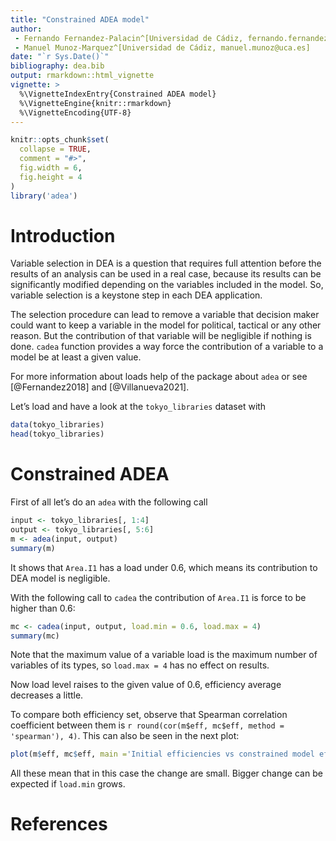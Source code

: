 ```yaml
---
title: "Constrained ADEA model"
author: 
 - Fernando Fernandez-Palacin^[Universidad de Cádiz, fernando.fernandez@uca.es]
 - Manuel Munoz-Marquez^[Universidad de Cádiz, manuel.munoz@uca.es]
date: "`r Sys.Date()`"
bibliography: dea.bib
output: rmarkdown::html_vignette
vignette: >
  %\VignetteIndexEntry{Constrained ADEA model}
  %\VignetteEngine{knitr::rmarkdown}
  %\VignetteEncoding{UTF-8}
---
```


```r
knitr::opts_chunk$set(
  collapse = TRUE,
  comment = "#>",
  fig.width = 6,
  fig.height = 4
)
library('adea')
```

# Introduction

Variable selection in DEA is a question that requires full attention before the results of an analysis can be used in a real case, because its results can be significantly modified depending on the variables included in the model.
So, variable selection is a keystone step in each DEA application.

The selection procedure can lead to remove a variable that decision maker could want to keep a variable in the model for political, tactical or any other reason.
But the contribution of that variable will be negligible if nothing is done.
`cadea` function provides a way force the contribution of a variable to a model be at least a given value.

For more information about loads help of the package about `adea` or see [@Fernandez2018] and [@Villanueva2021].

Let's load and have a look at the `tokyo_libraries` dataset with
```r
data(tokyo_libraries)
head(tokyo_libraries)
```

# Constrained ADEA

First of all let's do an `adea` with the following call
```r
input <- tokyo_libraries[, 1:4]
output <- tokyo_libraries[, 5:6]
m <- adea(input, output)
summary(m)
```
It shows that `Area.I1` has a load under 0.6, which means its contribution to DEA model is negligible.

With the following call to `cadea` the contribution of `Area.I1` is force to be higher than 0.6:
```r
mc <- cadea(input, output, load.min = 0.6, load.max = 4)
summary(mc)
```

Note that the maximum value of a variable load is the maximum number of variables of its types, so `load.max = 4` has no effect on results.

Now load level raises to the given value of 0.6, efficiency average decreases a little.

To compare both efficiency set, observe that Spearman correlation coefficient between them is `r round(cor(m$eff, mc$eff, method = 'spearman'), 4)`.
This can also be seen in the next plot:
```r
plot(m$eff, mc$eff, main ='Initial efficiencies vs constrained model efficiencies')
```

All these mean that in this case the change are small.
Bigger change can be expected if `load.min` grows.

# References